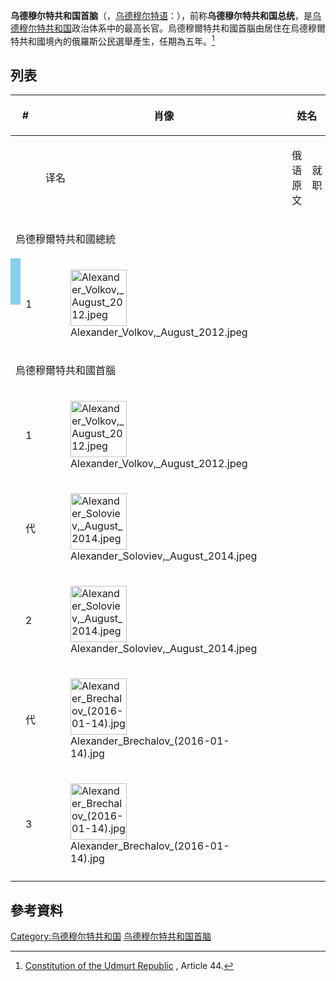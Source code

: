 {{Infobox political post
|post            = 首脑
|body            = 乌德穆尔特共和国
|nativename      =
|insignia        = Coat of arms of Udmurtia.svg
|insigniasize    = 125px
|insigniacaption = 
|department      = 
|image           = Alexander Brechalov (2016-01-14).jpg
|imagesize       = 
|alt             = 
|incumbent       = {{link-ru|亚历山大·弗拉基米罗维奇·布雷恰洛夫|Бречалов, Александр Владимирович|亚历山大·布雷恰洛夫}}
|incumbentsince  = 2017年4月4日
|residence       = 俄羅斯[[乌德穆尔特共和国|乌德穆尔特共和国]][[伊熱夫斯克|伊熱夫斯克]]
|nominator       = 
|nominatorpost   =
|appointer       = [[直接選舉|直接選舉]]
|appointerpost   = 
|termlength      = 5年
|inaugural       = {{link-en|亚历山大·亚历山德罗维奇·沃尔科夫|Alexander Alexandrovich Volkov (politician)|亚历山大·沃尔科夫}}
|formation       = 2000年11月3日
|last            =
|abolished       =
|succession      = 
|deputy          = 
|salary          = 
|website         =https://udmurtia.fas.gov.ru 
}}
'''乌德穆尔特共和国首脑'''（{{lang-ru|Глава Удмуртской Республики}}，[[乌德穆尔特语|乌德穆尔特语]]：{{lang|udm|Удмурт Элькунлэн Тӧроез}}），前称'''乌德穆尔特共和国总统'''，是[[乌德穆尔特共和国|乌德穆尔特共和国]]政治体系中的最高长官。烏德穆爾特共和國首腦由居住在烏德穆爾特共和國境內的俄羅斯公民選舉產生，任期為五年。<ref>[http://constitution.garant.ru/region/cons_udmurt/chapter/6/#block_890 Constitution of the Udmurt Republic] {{Wayback|url=http://constitution.garant.ru/region/cons_udmurt/chapter/6/#block_890 |date=20180108143759 }}, Article 44.</ref>

== 列表 ==
{| class="wikitable" style="margin-bottom: 10px;"
|-
! colspan="2" width=30|#
! rowspan="2"|肖像 
! colspan="2"|姓名
! colspan="2"|任期
! rowspan="2"|政党
|-
!
!
! 译名
! 俄语原文
! 就职 
! 离职 
|-
! colspan=8 |烏德穆爾特共和國總統
|-
| style="background:skyblue;"|
| rowspan=2| 1 
| rowspan=2| [[File:Alexander_Volkov,_August_2012.jpeg|90px]]
| rowspan=2| {{link-en|亚历山大·亚历山德罗维奇·沃尔科夫|Alexander Alexandrovich Volkov (politician)|亚历山大·沃尔科夫}}
| rowspan=2| {{lang|ru|Александр Волков}}
| rowspan=2| 2000年11月3日
| rowspan=2| 2011年4月26日
| [[祖国－全俄罗斯|祖国－全俄罗斯]]
|-
| style="background:{{Party meta/color/統一俄羅斯黨}};"|
| [[統一俄羅斯|統一俄羅斯]]
|-
! colspan=8 |烏德穆爾特共和國首腦
|-
| style="background:{{Party meta/color/統一俄羅斯黨}};"|
| 1 
| [[File:Alexander_Volkov,_August_2012.jpeg|90px]]
| {{link-en|亚历山大·亚历山德罗维奇·沃尔科夫|Alexander Alexandrovich Volkov (politician)|亚历山大·沃尔科夫}}
| {{lang|ru|Александр Волков}}
| 2011年4月26日
| 2014年2月19日
| [[統一俄羅斯|統一俄羅斯]]
|- bgcolor="#E6E6AA" 
| style="background:{{Party meta/color/統一俄羅斯黨}};"|
| 代
| [[File:Alexander_Soloviev,_August_2014.jpeg|90px]]
| {{link-en|亚历山大·瓦西里耶维奇·索洛维约夫|Alexander Solovyov (politician)|亚历山大·索洛维约夫}}
| {{lang|ru|Александр Соловьёв}}
| 2014年2月19日
| 2014年9月22日
| [[統一俄羅斯|統一俄羅斯]]
|-
| style="background:{{Party meta/color/統一俄羅斯黨}};"|
| 2 
| [[File:Alexander_Soloviev,_August_2014.jpeg|90px]]
| {{link-en|亚历山大·瓦西里耶维奇·索洛维约夫|Alexander Solovyov (politician)|亚历山大·索洛维约夫}}
| {{lang|ru|Александр Соловьёв}}
| 2014年9月22日
| 2017年4月4日
| [[統一俄羅斯|統一俄羅斯]]
|- bgcolor="#E6E6AA" 
| style="background:{{Party meta/color/統一俄羅斯黨}};"|
| 代
| [[File:Alexander_Brechalov_(2016-01-14).jpg|90px]]
| {{link-ru|亚历山大·弗拉基米罗维奇·布雷恰洛夫|Бречалов, Александр Владимирович|亚历山大·布雷恰洛夫}}
| {{lang|ru|Александр Бречалов}}
| 2017年4月4日
| 2017年9月18日
| [[統一俄羅斯|統一俄羅斯]]
|-
| style="background:{{Party meta/color/統一俄羅斯黨}};"|
| 3
| [[File:Alexander_Brechalov_(2016-01-14).jpg|90px]]
| {{link-ru|亚历山大·弗拉基米罗维奇·布雷恰洛夫|Бречалов, Александр Владимирович|亚历山大·布雷恰洛夫}}
| {{lang|ru|Александр Бречалов}}
| 2017年9月18日
| ''現任''
| [[統一俄羅斯|統一俄羅斯]]
|-
|}

== 參考資料 ==
{{reflist}}

{{俄罗斯联邦主体首长}}

[[Category:乌德穆尔特共和国|Category:乌德穆尔特共和国]]
[[Category:乌德穆尔特共和国首脑|]]